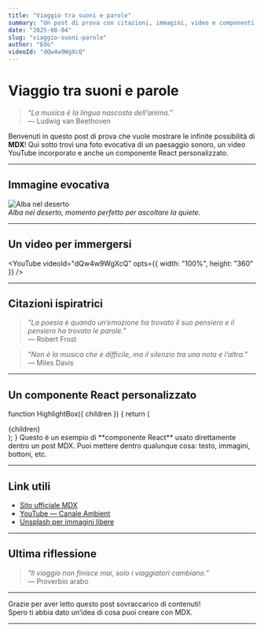 ```yaml
---
title: "Viaggio tra suoni e parole"
summary: "Un post di prova con citazioni, immagini, video e componenti custom."
date: "2025-08-04"
slug: "viaggio-suoni-parole"
author: "Edo"
videoId: "dQw4w9WgXcQ"
---
```



# Viaggio tra suoni e parole

> _“La musica è la lingua nascosta dell'anima.”_  
> — Ludwig van Beethoven

Benvenuti in questo post di prova che vuole mostrare le infinite possibilità di **MDX**! Qui sotto trovi una foto evocativa di un paesaggio sonoro, un video YouTube incorporato e anche un componente React personalizzato.

---

## Immagine evocativa

![Alba nel deserto](https://images.unsplash.com/photo-1506744038136-46273834b3fb?auto=format&fit=crop&w=800&q=80)  
_Alba nel deserto, momento perfetto per ascoltare la quiete._

---

## Un video per immergersi

<YouTube videoId="dQw4w9WgXcQ" opts={{ width: "100%", height: "360" }} />

---

## Citazioni ispiratrici

> _“La poesia è quando un’emozione ha trovato il suo pensiero e il pensiero ha trovato le parole.”_  
> — Robert Frost

> _“Non è la musica che è difficile, ma il silenzio tra una nota e l’altra.”_  
> — Miles Davis

---

## Un componente React personalizzato


function HighlightBox({ children }) {
return (
<div style={{
      backgroundColor: "#f0f8ff",
      borderLeft: "5px solid #1e90ff",
      padding: "1rem",
      margin: "1rem 0",
      fontStyle: "italic"
    }}>
{children}
</div>
);
}

<HighlightBox>
  Questo è un esempio di **componente React** usato direttamente dentro un post
  MDX. Puoi mettere dentro qualunque cosa: testo, immagini, bottoni, etc.
</HighlightBox>

---

## Link utili

- [Sito ufficiale MDX](https://mdxjs.com)
- [YouTube — Canale Ambient](https://www.youtube.com/channel/UCambient)
- [Unsplash per immagini libere](https://unsplash.com)

---

## Ultima riflessione

> _“Il viaggio non finisce mai, solo i viaggiatori cambiano.”_  
> — Proverbio arabo

---

Grazie per aver letto questo post sovraccarico di contenuti!  
Spero ti abbia dato un’idea di cosa puoi creare con MDX.

---
